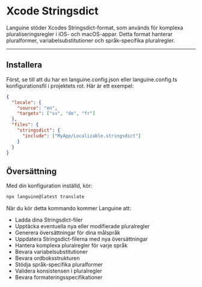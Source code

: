 # Xcode Stringsdict

Languine stöder Xcodes Stringsdict-format, som används för komplexa pluraliseringsregler i iOS- och macOS-appar. Detta format hanterar pluralformer, variabelsubstitutioner och språk-specifika pluralregler.

---

## Installera

Först, se till att du har en languine.config.json eller languine.config.ts konfigurationsfil i projektets rot. Här är ett exempel:

```json
{
  "locale": {
    "source": "en",
    "targets": ["sv", "de", "fr"]
  },
  "files": {
    "stringsdict": {
      "include": ["MyApp/Localizable.stringsdict"]
    }
  }
}
```

## Översättning

Med din konfiguration inställd, kör:

```bash
npx languine@latest translate
```

När du kör detta kommando kommer Languine att:

- Ladda dina Stringsdict-filer
- Upptäcka eventuella nya eller modifierade pluralregler
- Generera översättningar för dina målspråk
- Uppdatera Stringsdict-filerna med nya översättningar
- Hantera komplexa pluralregler för varje språk
- Bevara variabelsubstitutioner
- Bevara ordboksstrukturen
- Stödja språk-specifika pluralformer
- Validera konsistensen i pluralregler
- Bevara formateringsspecifikationer
